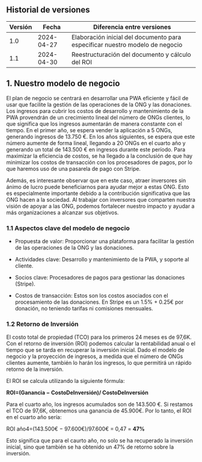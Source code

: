 ## Historial de versiones

| Versión | Fecha      | Diferencia entre versiones                                                                                                                                                                                 |
| ------- | ---------- | ---------------------------------------------------------------------------------------------------------------------------------------------------------------------------------------------------------- |
| 1.0     | 2024-04-27 | Elaboración inicial del documento para especificar nuestro modelo de negocio                                                                                 |
| 1.1     | 2024-04-30 | Reestructuración del documento y cálculo del ROI                                                                                  |

## 1. Nuestro modelo de negocio

El plan de negocio se centrará en desarrollar una PWA eficiente y fácil de usar que facilite la gestión de las operaciones de la ONG y las donaciones. Los ingresos para cubrir los costos de desarrollo y mantenimiento de la PWA provendrán de un crecimiento lineal del número de ONGs clientes, lo que significa que los ingresos aumentarán de manera constante con el tiempo. En el primer año, se espera vender la aplicación a 5 ONGs, generando ingresos de 13.750 €. En los años siguientes, se espera que este número aumente de forma lineal, llegando a 20 ONGs en el cuarto año y generando un total de 143.500 € en ingresos durante este período. Para maximizar la eficiencia de costos, se ha llegado a la conclusión de que hay minimizar los costos de transacción con los procesadores de pagos, por lo que haremos uso de una pasarela de pago con Stripe.

Además, es interesante observar que en este caso, atraer inversores sin ánimo de lucro puede beneficiarnos para ayudar mejor a estas ONG. Esto es especialmente importante debido a la contribución significativa que las ONG hacen a la sociedad. Al trabajar con inversores que comparten nuestra visión de apoyar a las ONG, podemos fortalecer nuestro impacto y ayudar a más organizaciones a alcanzar sus objetivos.

### 1.1 Aspectos clave del modelo de negocio

- Propuesta de valor: Proporcionar una plataforma para facilitar la gestión de las operaciones de la ONG y las donaciones.

- Actividades clave: Desarrollo y mantenimiento de la PWA, y soporte al cliente.

- Socios clave: Procesadores de pagos para gestionar las donaciones (Stripe).

- Costos de transacción: Estos son los costos asociados con el procesamiento de las donaciones. En Stripe es un 1.5% + 0.25€ por donación, no teniendo tarifas ni comisiones mensuales.

### 1.2 Retorno de Inversión
El costo total de propiedad (TCO) para los primeros 24 meses es de 97,6K. Con el retorno de inversión (ROI) podemos calcular la rentabilidad anual o el tiempo que se tarda en recuperar la inversión inicial. Dado el modelo de negocio y la proyección de ingresos, a medida que el número de ONGs clientes aumente, también lo harán los ingresos, lo que permitirá un rápido retorno de la inversión.

El ROI se calcula utilizando la siguiente fórmula:

**ROI=(Ganancia − CostoDeInversión)​/ CostoDeInversión**

Para el cuarto año, los ingresos acumulados son de 143.500 €. Si restamos el TCO de 97,6K, obtenemos una ganancia de 45.900€. Por lo tanto, el ROI en el cuarto año sería:

ROI año4​=(143.500€ − 97.600€)/97.600€ ​= 0,47 = **47%**

Esto significa que para el caurto año, no solo se ha recuperado la inversión inicial, sino que también se ha obtenido un 47% de retorno sobre la inversión.